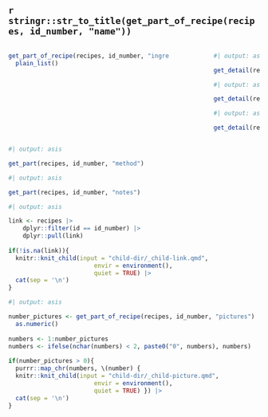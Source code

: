 
## `r stringr::str_to_title(get_part_of_recipe(recipes, id_number, "name"))`

:::: {.columns}

::: {.column width="70%"}

```r
get_part_of_recipe(recipes, id_number, "ingredients") |>
  plain_list() 
```

:::

::: {.column width="10%"}

:::

::: {.column width="20%"}

```r
#| output: asis

get_detail(recipes, id_number, "temperature")
```

```r
#| output: asis

get_detail(recipes, id_number, "time")
```

```r
#| output: asis

get_detail(recipes, id_number, "size_and_quantity")
```

:::

::::

```r
#| output: asis

get_part(recipes, id_number, "method")
```

```r
#| output: asis

get_part(recipes, id_number, "notes")
```

```r
#| output: asis

link <- recipes |>
    dplyr::filter(id == id_number) |>
    dplyr::pull(link)
  
if(!is.na(link)){
  knitr::knit_child(input = "child-dir/_child-link.qmd",
                        envir = environment(),
                        quiet = TRUE) |>
  cat(sep = '\n')
}
```

```r
#| output: asis

number_pictures <- get_part_of_recipe(recipes, id_number, "pictures") |>
  as.numeric()
  
numbers <- 1:number_pictures
numbers <- ifelse(nchar(numbers) < 2, paste0("0", numbers), numbers)
  
if(number_pictures > 0){
  purrr::map_chr(numbers, \(number) {
  knitr::knit_child(input = "child-dir/_child-picture.qmd",
                        envir = environment(),
                        quiet = TRUE) }) |>
  cat(sep = '\n')
} 
```



